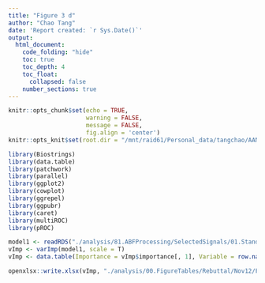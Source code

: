 ```yaml
---
title: "Figure 3 d"
author: "Chao Tang"
date: 'Report created: `r Sys.Date()`'
output: 
  html_document: 
    code_folding: "hide"
    toc: true
    toc_depth: 4
    toc_float: 
      collapsed: false
    number_sections: true
---
```


```r
knitr::opts_chunk$set(echo = TRUE, 
                      warning = FALSE, 
                      message = FALSE, 
                      fig.align = 'center')
knitr::opts_knit$set(root.dir = "/mnt/raid61/Personal_data/tangchao/AANanopore")
```

```r
library(Biostrings)
library(data.table)
library(patchwork)
library(parallel)
library(ggplot2)
library(cowplot)
library(ggrepel)
library(ggpubr)
library(caret)
library(multiROC)
library(pROC)
```

```r
model1 <- readRDS("./analysis/81.ABFProcessing/SelectedSignals/01.StandardAA/06.Modeling/Version3/L1/RF_model.Rds")
vImp <- varImp(model1, scale = T)
vImp <- data.table(Importance = vImp$importance[, 1], Variable = row.names(vImp$importance), x = as.numeric(gsub("X", "", row.names(vImp$importance))))
```

```r
openxlsx::write.xlsx(vImp, "./analysis/00.FigureTables/Rebuttal/Nov12/Figures/Data/Fig3D.xlsx")
```

